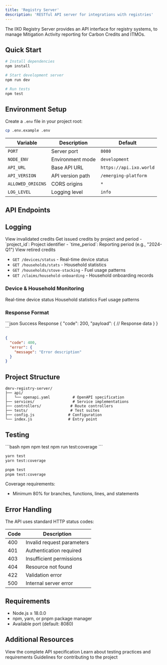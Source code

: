 ```yaml
---
title: 'Registry Server'
description: 'RESTful API server for integrations with registries'
---
```


<Note>
    The IXO Registry Server provides an API interface for registry systems, to manage Mitigation Activity reporting for Carbon Credits and ITMOs.
</Note>

## Quick Start

```bash
# Install dependencies
npm install

# Start development server
npm run dev

# Run tests
npm test
```

## Environment Setup

Create a `.env` file in your project root:

```bash
cp .env.example .env
```

| Variable | Description | Default |
| --- | --- | --- |
| `PORT` | Server port | `8080` |
| `NODE_ENV` | Environment mode | `development` |
| `API_URL` | Base API URL | `https://api.ixo.world` |
| `API_VERSION` | API version path | `/emerging-platform` |
| `ALLOWED_ORIGINS` | CORS origins | `*` |
| `LOG_LEVEL` | Logging level | `info` |

## API Endpoints

## Logging

<ResponseField name="GET /credits/cancelled" type="endpoint">
  View invalidated credits
</ResponseField>

<ResponseField name="GET /credits/issued" type="endpoint">
  Get issued credits by project and period
  
  <Expandable title="Parameters">
    - `project_id`: Project identifier
    - `time_period`: Reporting period (e.g., "2024-Q1")
  </Expandable>
</ResponseField>

<ResponseField name="GET /credits/retired" type="endpoint">
  View retired credits
</ResponseField>

- `GET /devices/status` - Real-time device status
- `GET /households/stats` - Household statistics
- `GET /households/stove-stacking` - Fuel usage patterns
- `GET /claims/household-onboarding` - Household onboarding records

### Device & Household Monitoring

<ResponseField name="GET /devices/status" type="endpoint">
  Real-time device status
</ResponseField>

<ResponseField name="GET /households/stats" type="endpoint">
  Household statistics
</ResponseField>

<ResponseField name="GET /households/stove-stacking" type="endpoint">
  Fuel usage patterns
</ResponseField>

### Response Format

<CodeGroup>
```json Success Response
{
  "code": 200,
  "payload": {
    // Response data
  }
}
```

```json Error Response
{
  "code": 400,
  "error": {
    "message": "Error description"
  }
}
```
</CodeGroup>

## Project Structure

```
dmrv-registry-server/
├── api/
│   └── openapi.yaml          # OpenAPI specification
├── services/                 # Service implementations
├── controllers/             # Route controllers
├── tests/                   # Test suites
├── config.js               # Configuration
└── index.js                # Entry point
```

## Testing

<CodeGroup>
```bash npm
npm test
npm run test:coverage
```

```bash yarn
yarn test
yarn test:coverage
```

```bash pnpm
pnpm test
pnpm test:coverage
```
</CodeGroup>

Coverage requirements:
- Minimum 80% for branches, functions, lines, and statements

## Error Handling

The API uses standard HTTP status codes:

| Code | Description |
| --- | --- |
| 400 | Invalid request parameters |
| 401 | Authentication required |
| 403 | Insufficient permissions |
| 404 | Resource not found |
| 422 | Validation error |
| 500 | Internal server error |

## Requirements

- Node.js ≥ 18.0.0
- npm, yarn, or pnpm package manager
- Available port (default: 8080)

## Additional Resources

<CardGroup>
<Card title="OpenAPI Specification" icon="file-code" href="/api/openapi.yaml">
  View the complete API specification
</Card>

<Card title="Testing Guide" icon="vial" href="/docs/testing">
  Learn about testing practices and requirements
</Card>

<Card title="Contributing" icon="code-pull-request" href="/docs/contributing">
  Guidelines for contributing to the project
</Card>
</CardGroup>